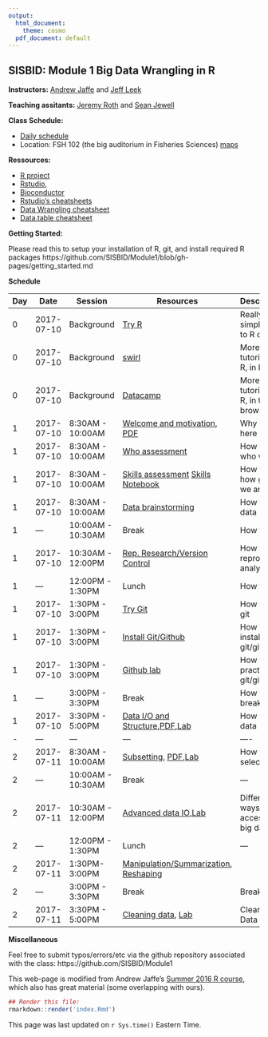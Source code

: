 ```yaml
---
output:
  html_document:
    theme: cosmo
  pdf_document: default
---
```


## SISBID: Module 1 Big Data Wrangling in R 

**Instructors:** [Andrew Jaffe](http://www.aejaffe.com/) and [Jeff Leek](http://www.jtleek.com/)

**Teaching assitants:** [Jeremy Roth](http://students.washington.edu/jhroth/) and [Sean Jewell](http://www.stat.washington.edu/~swjewell/)

**Class Schedule:**

* [Daily schedule](https://www.biostat.washington.edu/suminst/participants)
* Location: FSH 102 (the big auditorium in Fisheries Sciences) [maps](https://www.biostat.washington.edu/suminst/maps)

**Ressources:**

* [R project](http://www.r-project.org/)
* [Rstudio](http://www.rstudio.com/),
* [Bioconductor](http://bioconductor.org/)
* [Rstudio's cheatsheets](http://www.rstudio.com/resources/cheatsheets/) 
* [Data Wrangling cheatsheet](https://www.rstudio.com/wp-content/uploads/2015/02/data-wrangling-cheatsheet.pdf)
* [Data.table cheatsheet](https://s3.amazonaws.com/assets.datacamp.com/img/blog/data+table+cheat+sheet.pdf)

**Getting Started:**

Please read this to setup your installation of R, git, and install required R packages
https://github.com/SISBID/Module1/blob/gh-pages/getting_started.md

**Schedule**


| Day  | Date  |  Session | Resources  |  Description |
|----|------------|--------------|---------------------|--------------------------------------|
| 0  | 2017-07-10  | Background  | [Try R](http://tryr.codeschool.com/)  | Really simple intro to R online  |
| 0  | 2017-07-10  | Background | [swirl](http://swirlstats.com/)  | More tutorials on R, in R  |
| 0 | 2017-07-10 | Background | [Datacamp](http://datacamp.com/) | More tutorials on R, in the browser |
| 1 | 2017-07-10 | 8:30AM - 10:00AM |[Welcome and motivation](https://docs.google.com/presentation/d/1WeOfmSZTWUm74rA-jqV-gnoQcI1oJpe6ecntWPJ-iK8/edit), [PDF](lecture_notes/SISBID_Intro.pdf)|Why you're here|
| 1 | 2017-07-10 | 8:30AM - 10:00AM | [Who assessment](https://docs.google.com/spreadsheets/d/103vUoftv2dLNZ_FcAz08b5ptIkWN4W2RaFn7VF39FJ8/edit#gid=0) | How to see who we are|
| 1 | 2017-07-10 | 8:30AM - 10:00AM | [Skills assessment](https://docs.google.com/spreadsheets/d/1YuQ3EYXtp6uRgYxmSW6UP6km9FqEKM_FHBq5NtacK2U/pubhtml) [Skills Notebook](https://raw.githubusercontent.com/SISBID/Module1/gh-pages/labs/skills_notebook.Rmd) | How to see how good we are|
| 1 | 2017-07-10 | 8:30AM - 10:00AM |[Data brainstorming](https://docs.google.com/document/d/1yxcXeKAGhu1CyPatuBmgfRp4XbVJVEhc2Zp4Yl-Q9pk/edit?usp=sharing) | How to find data |
|1 | --- | 10:00AM - 10:30AM | Break | How to rest |
|1 | 2017-07-10 | 10:30AM - 12:00PM | [Rep. Research/Version Control](https://docs.google.com/presentation/d/1F2tyP9nsHcY9DT5B6rSS95sIA9DEreDNt7s_HmbrINw/edit?usp=sharing) | How to reproduce analysis  |
|1 | --- | 12:00PM - 1:30PM | Lunch | How to eat |
|1 | 2017-07-10 | 1:30PM - 3:00PM | [Try Git](https://try.github.io/levels/1/challenges/1) | How to try git|
|1 | 2017-07-10 | 1:30PM - 3:00PM | [Install Git/Github](http://stat545.com/git00_index.html) | How to install git/github|
|1 | 2017-07-10 | 1:30PM - 3:00PM | [Github lab](https://github.com/SISBID/Module1/blob/gh-pages/labs/github-lab.md) | How to practice git/github|
|1 | --- | 3:00PM - 3:30PM | Break | How to break |
|1 | 2017-07-10 | 3:30PM - 5:00PM | [Data I/O and Structure](lecture_notes/Data_IO_and_structure.html),[PDF](lecture_notes/Data_IO_and_Structure.pdf),[Lab](labs/data-io-lab.Rmd)|How R sees data|
|-| ---|---|---|----|
|2 | 2017-07-11 | 8:30AM - 10:00AM |[Subsetting](lecture_notes/Subsetting_Data_in_R.html), [PDF](lecture_notes/Subsetting_Data_in_R.pdf),[Lab](labs/subsetting-data-lab.Rmd)<!--, [Key](labs/subsetting-data-lab-key.Rmd)-->|How to select data|
|2 | --- | 10:00AM - 10:30AM | Break | --- |
|2 | 2017-07-11 | 10:30AM - 12:00PM | [Advanced data IO](https://docs.google.com/presentation/d/1KNopKzl_cR9z9HQt_22RuvIQOsZe4pxM2G7spT_AVoc/edit?usp=sharing),[Lab](labs/web-api-lab.Rmd) | Different ways of accessing big data|
|2 | --- | 12:00PM - 1:30PM | Lunch| --- |
|2 | 2017-07-11 | 1:30PM-3:00PM | [Manipulation/Summarization](https://docs.google.com/presentation/d/15meI7W3MeF0afEV5ggdqXfwOIlwy5tcFYTJM-VUGHTs/edit?usp=sharing), [Reshaping](lecture_notes/Manipulating_Data_in_R.html)| |
|2 | --- | 3:00PM - 3:30PM | Break | Break |
|2 | 2017-07-11 | 3:30PM - 5:00PM | [Cleaning data](lecture_notes/Data_Cleaning.html), [Lab](labs/data-cleaning-lab.Rmd)<!--, [Key](labs/data-cleaning-lab-key.Rmd)-->|Cleaning Data|
<!--
|3 | --- | 10:00AM - 10:30AM | Break | --- |
|3 | 2017-07-12 | 10:30AM-12:00PM | [Databases/data.tables](https://docs.google.com/presentation/d/1Er4xRtvZA6iRuuCQcVK0H-WcxMe04IEZgNlWLQCOjGM/edit?usp=sharing), [Big Data "Tricks"](lecture_notes/Big_Data_Tricks.html), [Bioconductor/Genomics](https://docs.google.com/presentation/d/1N_98xkBZmPeeYdY5jRMFHNcIKMnUK_AXyiroGH6qhhg/edit?usp=sharing) |  | 
-->

**Miscellaneous**

Feel free to submit typos/errors/etc via the github repository associated with the class: 
https://github.com/SISBID/Module1

This web-page is modified from Andrew Jaffe's [Summer 2016 R course](http://www.aejaffe.com/summerR_2016/), which also has great material (some overlapping with ours).

```r
## Render this file:
rmarkdown::render('index.Rmd')
```

This page was last updated on `r Sys.time()` Eastern Time.
